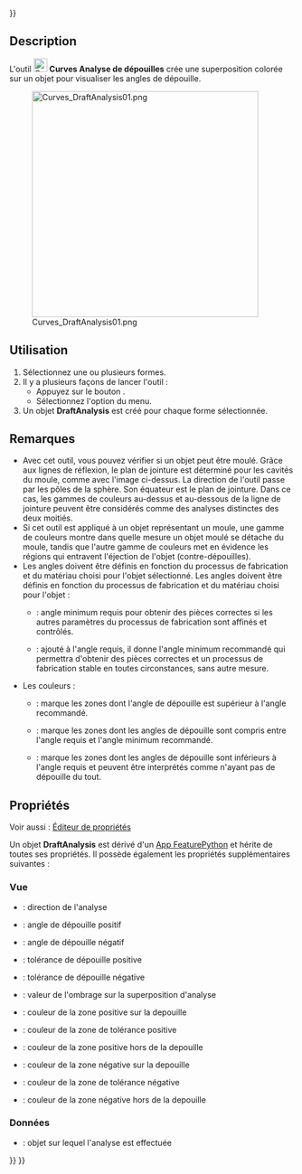 <languages/>
{{UnfinishedDocu{{#translation:}}}}

{{Docnav/fr
|[[Curves_SurfaceAnalysis/fr|Analyse surfacique]]
|[[Curves_TruncateExtend/fr|Tronquer ou étendre]]
|[[Curves_Workbench/fr|Atelier Curves]]
|IconL=Curves_ZebraTool.svg
|IconR=Curves_TruncateExtend.svg
|IconC=Curves_workbench_icon.svg
}}

{{GuiCommand/fr
|Name=Curves DraftAnalysis
|Name/fr=Curves Analyse de dépouilles
|MenuLocation=Surfaces → Draft Analysis
|Workbenches=[[Curves_Workbench/fr|Curves]]
}}

==Description==

L'outil [[Image:Curves_DraftAnalysis.svg|24px]] '''Curves Analyse de dépouilles''' crée une superposition colorée sur un objet pour visualiser les angles de dépouille.

[[Image:Curves_DraftAnalysis01.png|400px]]

{{Caption|Une sphère avec une [[Curves_ReflectLines/fr|ligne de réflexion]] à son équateur (à gauche) et l'objet DraftAnalysis correspondant (à droite)}}

<span id="Usage"></span>
==Utilisation==

# Sélectionnez une ou plusieurs formes.
# Il y a plusieurs façons de lancer l'outil :
#* Appuyez sur le bouton {{Button|[[Image:Curves_DraftAnalysis.svg|16px]] [[Curves_DraftAnalysis/fr|Draft Analysis]]}}.
#* Sélectionnez l'option {{MenuCommand|Surfaces → [[Image:Curves_DraftAnalysis.svg|16px]] Draft Analysis}} du menu.
# Un objet '''DraftAnalysis''' est créé pour chaque forme sélectionnée.

<span id="Notes"></span>
==Remarques==

* Avec cet outil, vous pouvez vérifier si un objet peut être moulé. Grâce aux lignes de réflexion, le plan de jointure est déterminé pour les cavités du moule, comme avec l'image ci-dessus. La direction de l'outil passe par les pôles de la sphère. Son équateur est le plan de jointure. Dans ce cas, les gammes de couleurs au-dessus et au-dessous de la ligne de jointure peuvent être considérés comme des analyses distinctes des deux moitiés.
* Si cet outil est appliqué à un objet représentant un moule, une gamme de couleurs montre dans quelle mesure un objet moulé se détache du moule, tandis que l'autre gamme de couleurs met en évidence les régions qui entravent l'éjection de l'objet (contre-dépouilles).
* Les angles doivent être définis en fonction du processus de fabrication et du matériau choisi pour l'objet sélectionné. Les angles doivent être définis en fonction du processus de fabrication et du matériau choisi pour l'objet :
**   {{PropertyView|Draft Angle1+2}} : angle minimum requis pour obtenir des pièces correctes si les autres paramètres du processus de fabrication sont affinés et contrôlés.
** {{PropertyView|Draft Tol1+2}} : ajouté à l'angle requis, il donne l'angle minimum recommandé qui permettra d'obtenir des pièces correctes et un processus de fabrication stable en toutes circonstances, sans autre mesure.
* Les couleurs :
** {{PropertyView|Color In Draft1+2}} : marque les zones dont l'angle de dépouille est supérieur à l'angle recommandé.
** {{PropertyView|Color In Tolerance1+2}} : marque les zones dont les angles de dépouille sont compris entre l'angle requis et l'angle minimum recommandé.
** {{PropertyView|Color Out Of Draft1+2}} : marque les zones dont les angles de dépouille sont inférieurs à l'angle requis et peuvent être interprétés comme n'ayant pas de dépouille du tout.

<span id="Properties"></span>
==Propriétés==

Voir aussi : [[Property_editor/fr|Éditeur de propriétés]]

Un objet '''DraftAnalysis''' est dérivé d'un [[App_FeaturePython/fr|App FeaturePython]] et hérite de toutes ses propriétés. Il possède également les propriétés supplémentaires suivantes :

<span id="View"></span>
===Vue===

{{TitleProperty|Analysis Options}}

* {{PropertyView|Direction|Vector}} : direction de l'analyse
* {{PropertyView|Draft Angle1|FloatConstraint}} : angle de dépouille positif
* {{PropertyView|Draft Angle2|FloatConstraint}} : angle de dépouille négatif
* {{PropertyView|Draft Tol1|FloatConstraint}} : tolérance de dépouille positive
* {{PropertyView|Draft Tol2|FloatConstraint}} : tolérance de dépouille négative
* {{PropertyView|Shading|FloatConstraint}} : valeur de l'ombrage sur la superposition d'analyse

{{TitleProperty|Colors1 Positive Draft}}

* {{PropertyView|Color In Draft1|Color}} : couleur de la zone positive sur la depouille
* {{PropertyView|Color In Tolerance1|Color}} : couleur de la zone de tolérance positive
* {{PropertyView|Color Out Of Draft1|Color}} : couleur de la zone positive hors de la depouille

{{TitleProperty|Colors2 Negative Draft}}

* {{PropertyView|Color In Draft2|Color}} : couleur de la zone négative sur la depouille
* {{PropertyView|Color In Tolerance2|Color}} : couleur de la zone de tolérance négative
* {{PropertyView|Color Out Of Draft2|Color}} : couleur de la zone négative hors de la depouille

<span id="Data"></span>
===Données===

{{TitleProperty|Analysis Options}}

* {{PropertyData|Source|Link}} : objet sur lequel l'analyse est effectuée


{{Docnav/fr
|[[Curves_SurfaceAnalysis/fr|Analyse surfacique]]
|[[Curves_TruncateExtend/fr|Tronquer ou étendre]]
|[[Curves_Workbench/fr|Atelier Curves]]
|IconL=Curves_ZebraTool.svg
|IconR=Curves_TruncateExtend.svg
|IconC=Curves_workbench_icon.svg
}}

{{Curves Tools navi{{#translation:}}}}
{{Userdocnavi{{#translation:}}}}